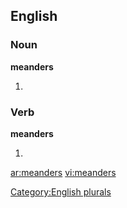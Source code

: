 
==English==

===Noun===
'''meanders'''

# {{plural of |[[meander]]}}

===Verb===
'''meanders'''

# {{third-person singular of|[[meander]]}}

[[Category:English plurals]]

[[ar:meanders]]
[[vi:meanders]]
